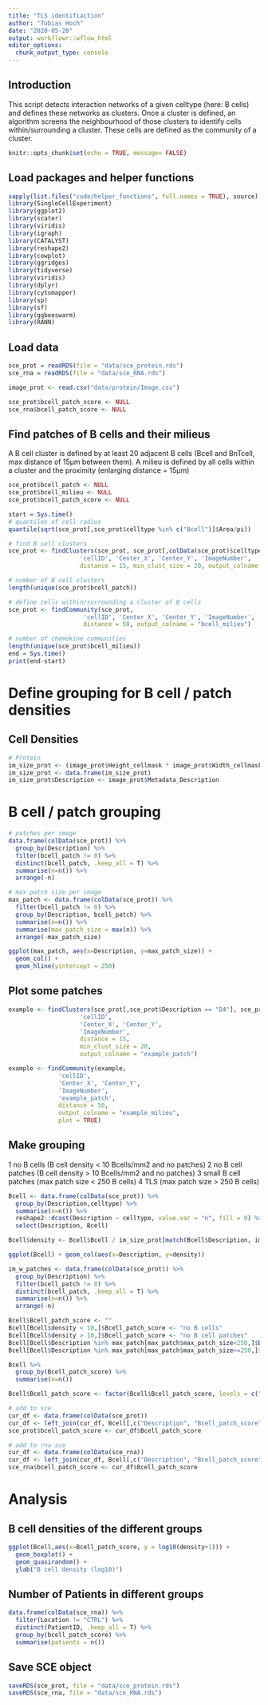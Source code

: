 ```yaml
---
title: "TLS identifiaction"
author: "Tobias Hoch"
date: "2020-05-28"
output: workflowr::wflow_html
editor_options:
  chunk_output_type: console
---
```


## Introduction

This script detects interaction networks of a given celltype (here: B cells) and defines these networks as clusters. Once a cluster is defined, an algorithm screens the neighbourhood of those clusters to identify cells within/surrounding a cluster. These cells are defined as the community of a cluster. 

```r
knitr::opts_chunk$set(echo = TRUE, message= FALSE)
```

## Load packages and helper functions

```r
sapply(list.files("code/helper_functions", full.names = TRUE), source)
library(SingleCellExperiment)
library(ggplot2)
library(scater)
library(viridis)
library(igraph)
library(CATALYST)
library(reshape2)
library(cowplot)
library(ggridges)
library(tidyverse)
library(viridis)
library(dplyr)
library(cytomapper)
library(sp)
library(sf)
library(ggbeeswarm)
library(RANN)
```

## Load data

```r
sce_prot = readRDS(file = "data/sce_protein.rds")
sce_rna = readRDS(file = "data/sce_RNA.rds")

image_prot <- read.csv("data/protein/Image.csv")

sce_prot$bcell_patch_score <- NULL
sce_rna$bcell_patch_score <- NULL
```

## Find patches of B cells and their milieus

A B cell cluster is defined by at least 20 adjacent B cells (Bcell and BnTcell, max distance of 15µm between them). A milieu is defined by all cells within a cluster and the proximity (enlarging distance = 15µm)

```r
sce_prot$bcell_patch <- NULL
sce_prot$bcell_milieu <- NULL
sce_prot$bcell_patch_score <- NULL

start = Sys.time()
# quantiles of cell radius
quantile(sqrt(sce_prot[,sce_prot$celltype %in% c("Bcell")]$Area/pi))

# find B cell clusters
sce_prot <- findClusters(sce_prot, sce_prot[,colData(sce_prot)$celltype %in% c("Bcell", "BnTcell")]$cellID, 
                    'cellID', 'Center_X', 'Center_Y', 'ImageNumber', 
                    distance = 15, min_clust_size = 20, output_colname = "bcell_patch")

# number of B cell clusters
length(unique(sce_prot$bcell_patch))

# define cells within/surrounding a cluster of B cells
sce_prot <- findCommunity(sce_prot, 
                     'cellID', 'Center_X', 'Center_Y', 'ImageNumber', 'bcell_patch', 
                     distance = 50, output_colname = "bcell_milieu")

# number of chemokine communities
length(unique(sce_prot$bcell_milieu))
end = Sys.time()
print(end-start)
```

# Define grouping for B cell / patch densities

## Cell Densities 

```r
# Protein
im_size_prot <- (image_prot$Height_cellmask * image_prot$Width_cellmask)/1000000
im_size_prot <- data.frame(im_size_prot)
im_size_prot$Description <- image_prot$Metadata_Description
```

# B cell / patch grouping

```r
# patches per image
data.frame(colData(sce_prot)) %>%
  group_by(Description) %>%
  filter(bcell_patch != 0) %>%
  distinct(bcell_patch, .keep_all = T) %>%
  summarise(n=n()) %>%
  arrange(-n)

# max patch size per image
max_patch <- data.frame(colData(sce_prot)) %>%
  filter(bcell_patch != 0) %>%
  group_by(Description, bcell_patch) %>%
  summarise(n=n()) %>%
  summarise(max_patch_size = max(n)) %>%
  arrange(-max_patch_size)

ggplot(max_patch, aes(x=Description, y=max_patch_size)) + 
  geom_col() + 
  geom_hline(yintercept = 250)
```

## Plot some patches

```r
example <- findClusters(sce_prot[,sce_prot$Description == "D4"], sce_prot[,sce_prot$celltype %in% c("Bcell", "BnTcell")]$cellID, 
                    'cellID', 
                    'Center_X', 'Center_Y', 
                    'ImageNumber', 
                    distance = 15, 
                    min_clust_size = 20,
                    output_colname = "example_patch")

example <- findCommunity(example, 
              'cellID', 
              'Center_X', 'Center_Y', 
              'ImageNumber', 
              'example_patch', 
              distance = 50,
              output_colname = "example_milieu",
              plot = TRUE)
```

## Make grouping

1 no B cells (B cell density < 10 Bcells/mm2 and no patches)
2 no B cell patches (B cell density > 10 Bcells/mm2 and no patches)
3 small B cell patches (max patch size < 250 B cells)
4 TLS (max patch size > 250 B cells)

```r
Bcell <- data.frame(colData(sce_prot)) %>%
  group_by(Description,celltype) %>%
  summarise(n=n()) %>%
  reshape2::dcast(Description ~ celltype, value.var = "n", fill = 0) %>%
  select(Description, Bcell)

Bcell$density <- Bcell$Bcell / im_size_prot[match(Bcell$Description, im_size_prot$Description),]$im_size_prot

ggplot(Bcell) + geom_col(aes(x=Description, y=density))

im_w_patches <- data.frame(colData(sce_prot)) %>%
  group_by(Description) %>%
  filter(bcell_patch != 0) %>%
  distinct(bcell_patch, .keep_all = T) %>%
  summarise(n=n()) %>%
  arrange(-n)
```

```r
Bcell$Bcell_patch_score <- ""
Bcell[Bcell$density < 10,]$Bcell_patch_score <- "no B cells"
Bcell[Bcell$density > 10,]$Bcell_patch_score <- "no B cell patches"
Bcell[Bcell$Description %in% max_patch[max_patch$max_patch_size<250,]$Description,]$Bcell_patch_score <- "small B cell patches"
Bcell[Bcell$Description %in% max_patch[max_patch$max_patch_size>=250,]$Description,]$Bcell_patch_score <- "TLS"

Bcell %>%
  group_by(Bcell_patch_score) %>%
  summarise(n=n())

Bcell$Bcell_patch_score <- factor(Bcell$Bcell_patch_score, levels = c("no B cells", "no B cell patches", "small B cell patches", "TLS"))

# add to sce
cur_df <- data.frame(colData(sce_prot))
cur_df <- left_join(cur_df, Bcell[,c("Description", "Bcell_patch_score")])
sce_prot$bcell_patch_score <- cur_df$Bcell_patch_score

# add to rna sce
cur_df <- data.frame(colData(sce_rna))
cur_df <- left_join(cur_df, Bcell[,c("Description", "Bcell_patch_score")])
sce_rna$bcell_patch_score <- cur_df$Bcell_patch_score
```

# Analysis

## B cell densities of the different groups

```r
ggplot(Bcell,aes(x=Bcell_patch_score, y = log10(density+1))) + 
  geom_boxplot() + 
  geom_quasirandom() + 
  ylab("B cell density (log10)")
```

## Number of Patients in different groups

```r
data.frame(colData(sce_rna)) %>%
  filter(Location != "CTRL") %>%
  distinct(PatientID, .keep_all = T) %>%
  group_by(bcell_patch_score) %>%
  summarise(patients = n())
```

## Save SCE object

```r
saveRDS(sce_prot, file = "data/sce_protein.rds")
saveRDS(sce_rna, file = "data/sce_RNA.rds")
```

